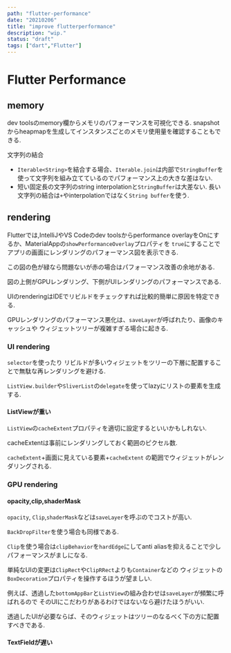 ```yaml
---
path: "flutter-performance"
date: "20210206"
title: "improve flutterperformance"
description: "wip."
status: "draft"
tags: ["dart","Flutter"]
---
```


# Flutter Performance

## memory

dev toolsのmemory欄からメモリのパフォーマンスを可視化できる.
snapshotからheapmapを生成してインスタンスごとのメモリ使用量を確認することもできる.

文字列の結合

- `Iterable<String>`を結合する場合、`Iterable.join`は内部で`StringBuffer`を使って文字列を組み立てているのでパフォーマンス上の大きな差はない.
- 短い固定長の文字列のstring interpolationと`StringBuffer`は大差ない. 長い文字列の結合は`+`やinterpolationではなく`String buffer`を使う.

## rendering

Flutterでは,IntelliJやVS Codeのdev toolsからperformance overlayをOnにするか、MaterialAppの`showPerformanceOverlay`プロパティを
`true`にすることでアプリの画面にレンダリングのパフォーマンス図を表示できる.

この図の色が緑なら問題ないが赤の場合はパフォーマンス改善の余地がある.

図の上側がGPUレンダリング、下側がUIレンダリングのパフォーマンスである.

UIのrenderingはIDEでリビルドをチェックすれば比較的簡単に原因を特定できる.

GPUレンダリングのパフォーマンス悪化は、`saveLayer`が呼ばれたり、画像のキャッシュや
ウィジェットツリーが複雑すぎる場合に起きる.

### UI rendering

`selector`を使ったり リビルドが多いウィジェットをツリーの下層に配置することで無駄な再レンダリングを避ける.

`ListView.builder`や`SliverList`の`delegate`を使ってlazyにリストの要素を生成する.

#### ListViewが重い

`ListView`の`cacheExtent`プロパティを適切に設定するといいかもしれない.

cacheExtentは事前にレンダリングしておく範囲のピクセル数. 

`cacheExtent`+画面に見えている要素+`cacheExtent` の範囲でウィジェットがレンダリングされる.

### GPU rendering

#### opacity,clip,shaderMask
`opacity`, `Clip`,`shaderMask`などは`saveLayer`を呼ぶのでコストが高い. 

`BackDropFilter`を使う場合も同様である.

`Clip`を使う場合は`clipBehavior`を`hardEdge`にしてanti aliasを抑えることで少しパフォーマンスがましになる.


単純なUIの変更は`ClipRect`や`ClipRRect`よりも`Container`などの
ウィジェットの`BoxDecoration`プロパティを操作するほうが望ましい.

例えば、透過した`bottomAppBar`と`ListView`の組み合わせは`saveLayer`が頻繁に呼ばれるので
そのUIにこだわりがあるわけではないなら避けたほうがいい. 

透過したUIが必要ならば、そのウィジェットはツリーのなるべく下の方に配置すべきである.


#### TextFieldが遅い
